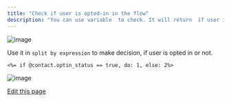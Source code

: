 ```yaml
---
title: "Check if user is opted-in in the flow"
description: "You can use variable  to check. It will return  if user is opted it otherwise return False."
---
```


![image](/images/docs/docs/FAQ/32592458/220825610-b3e59398-3837-4a7a-906c-da0aa795cd6b.png)

Use it in `split by expression` to make decision, if user is opted in or not.

`<%= if @contact.optin_status == true, do: 1, else: 2%>`

![image](/images/docs/docs/FAQ/32592458/220825618-23afc2c8-35ab-46fa-994d-b2a5ad56dac4.png)

[Edit this page](<https://github.com/glific/docs/tree/main/docs/6. FAQ/03. Check if user is opted-in in the flow.md>)
